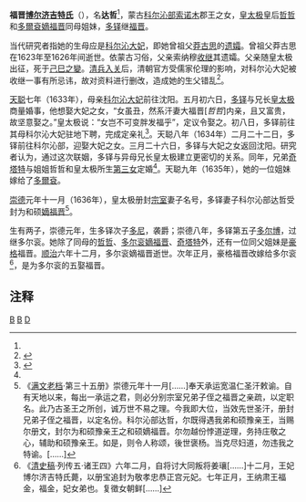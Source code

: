 '''福晋[[孛儿只斤氏|博尔济吉特氏]]'''（{{bd|1620年代|？|？||catIdx=B博}}），名'''达哲'''<ref name=a1/>，蒙古[[科尔沁部|科尔沁部]][[索诺木_(科尔沁部)|索诺木]]郡王之女，[[皇太极|皇太极]]皇后[[孝端文皇后|哲哲]]和[[多爾袞|多爾袞]][[敬孝義皇后|嫡福晋]]同母姐妹，[[多鐸|多铎]]继[[福晋|福晋]]。

当代研究者指她的生母应是[[科尔沁大妃|科尔沁大妃]]，即她曾祖父[[莽古思|莽古思]]的[[丧偶|遗孀]]。曾祖父莽古思在1623年至1626年间逝世。依蒙古习俗，父亲索纳穆[[繼承遺孀|收继]]其遗孀。父亲随皇太极出征，死于[[己巳之變|己巳之變]]。[[明清战争|清兵入关]]后，清朝官方受儒家伦理的影响，对科尔沁大妃被收继一事有所忌讳，故对资料进行删改，造成她的生父错乱<ref name="aa1">{{cite journal|quotes = 
|last = 
|first = 
|author =楠木贤道
|coauthors = 
|date = 2016
|year = 
|month = 
|title =《孝端文皇后之母科尔沁大妃的收继婚及其意义初探》
|journal = 清史研究
|volume = 
|issue = 2016年
|pages =1－7
|publisher =中国人民大学
|location =北京市
|issn =1002-8587
|pmid = 
|doi = 
|bibcode = 
|oclc =
|id = 
|url =http://qsyj.iqh.net.cn/CN/abstract/abstract2218.shtml
|language = Zh-hans
|format = 
|accessdate = 2020-12-29
|archive-url=https://web.archive.org/web/20180501100313/http://qsyj.iqh.net.cn/CN/abstract/abstract2218.shtml
|archive-date=2018-05-01
|dead-url=yes
|laysummary = 
|laysource = 
|laydate = 
|quote = 
}}</ref>{{Rp|1－7}}。

[[天聪|天聪]]七年（1633年），母亲[[科尔沁大妃|科尔沁大妃]]前往沈阳。五月初六日，[[多铎|多铎]]与兄长[[皇太极|皇太极]]商量婚事，他想娶大妃之女，“女虽丑，然系汗妻大福晋[''哲哲'']内亲，且又富贵，故坚意娶之。”皇太极说：“女岂不可变胖发福乎”，定议令娶之。初八日，多铎前往其母科尔沁大妃驻地下聘，完成定亲礼<ref>{{cite journal|last = 
|first = 
|author = 中国第一历史档案馆 编
|coauthors = 
|edition=第一版
|others=新华书店北京发行所 发行；北京彩虹印刷厂 印刷
|date =  
|year = 1989
|month = 
|title =清初内国史院满文档案译编·上
|journal = 
|volume = 
|issue = 
|pages =14
|publisher = 光明日报出版社
|location = 北京永安路106号
|ignore-isbn-error=true
|issn = 
|pmid = 
|doi = 
|bibcode = 
|oclc =
|id = 
|url = 
|language = Zh-hans
|format = 
|accessdate = 
|laysummary = 
|laysource = 
|laydate = 
|quote =初六日[……]大贝勒及诸贝勒奏曰：额尔克楚虎尔〔原档残缺〕，女虽丑，然系汗妻大福晋内亲，且又富贵，故坚意娶之。汗曰：女岂不可变胖发福乎，定议令娶之。以嬷嬷欲娶汗长女为媳一事[……]初八日。额尔克楚虎尔贝勒奉汗命聘科尔沁部大嬷嬷之女。以定亲礼，汗率诸贝勒至大嬷嬷驻所设盛宴。宴毕，额尔克楚虎尔贝勒与甲胄雕鞍马五匹，蟒缎【原档残缺】三匹，镀金银鼓一个，茶桶一个，银酒海三个为聘礼，大嬷嬷亦以礼具盛宴进汗。[……]}}</ref>{{Rp|14}}。天聪八年（1634年）二月二十二日，多铎前往科尔沁部，迎娶大妃之女。三月二十六日，多铎与大妃之女返回沈阳。研究者认为，通过这次联姻，多铎与异母兄长皇太极建立更密切的关系。同年，兄弟[[奇塔特|奇塔特]]与姐姐哲哲和皇太极所生[[固倫靖端長公主|第三女]]定婚<ref name=aa1/>{{Rp|3}}。天聪九年（1635年），她的一位姐妹嫁给了[[多爾袞|多爾袞]]。

[[崇德|崇德]]元年十一月（1636年），皇太极册封[[宗室|宗室]]妻子名号，多铎妻子科尔沁部达哲受封为和硕[[嫡福晋|嫡福晋]]<ref name="a1">《[[满文老档|满文老档]]·第三十五册》崇德元年十一月[……]奉天承运宽温仁圣汗敕谕。自有天地以来，每出一承运之君，则必分别宗室兄弟子侄之福晋之亲疏，以定职名。此乃古圣王之所创，诚万世不易之理。今我即大位，当效先世圣汗，册封兄弟子侄之福晋，以定名份。科尔沁部达哲，尔既得遇我弟和硕豫亲王，当赐尔册文，封尔为和硕豫亲王之和硕嫡福晋。尔勿越份悖道逆理，务持庄敬之心，辅助和硕豫亲王。如是，则令人称颂，後世褒杨。当克尽妇道，勿违我之特谕。[……]</ref>。

生有两子，崇德元年，生多铎次子[[多尼|多尼]]，袭爵；崇德八年，多铎第五子[[多尔博|多尔博]]，过继多尔衮。她除了同母的[[孝端文皇后|哲哲]]、[[敬孝義皇后|多尔衮嫡福晋]]、[[奇塔特|奇塔特]]外，还有一位同父姐妹是[[豪格|豪格]]福晋。[[顺治|顺治]]六年十二月，多尔衮嫡福晋逝世。次年正月，豪格福晋改嫁给多尔衮<ref>《[[清史稿|清史稿]]·列传五·诸王四》六年二月，自将讨大同叛将姜瓖[……]十二月，王妃博尔济吉特氏薨，以册宝追封为敬孝忠恭正宫元妃。七年正月，王纳肃王福金，福金，妃女弟也。复徵女朝鲜[……]</ref>，是为多尔衮的五娶福晋。

== 注释 ==
{{Reflist|25em}}

[[Category:清朝宗室福晋|B]]
[[Category:清朝嫩科尔沁人|B]]
[[Category:博爾濟吉特氏|D]]